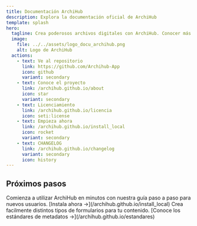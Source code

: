 ```yaml
---
title: Documentación ArchiHub
description: Explora la documentación oficial de ArchiHub
template: splash
hero:
  tagline: Crea poderosos archivos digitales con ArchiHub. Conocer más sobre el proyecto y cómo empezar.
  image:
    file: ../../assets/logo_docu_archihub.png
    alt: Logo de ArchiHub
  actions:
    - text: Ve al repositorio
      link: https://github.com/Archihub-App
      icon: github
      variant: secondary
    - text: Conoce el proyecto
      link: /archihub.github.io/about
      icon: star
      variant: secondary
    - text: Licenciamiento
      link: /archihub.github.io/licencia
      icon: seti:license
    - text: Empieza ahora
      link: /archihub.github.io/install_local
      icon: rocket
      variant: secondary
    - text: CHANGELOG
      link: /archihub.github.io/changelog
      variant: secondary
      icon: history
---
```



## Próximos pasos	
<CardGrid stagger>
  <Card title="Guía de inicio rápido" icon="rocket">
    Comienza a utilizar ArchiHub en minutos con nuestra guía paso a paso para nuevos usuarios. [Instala ahora →](/archihub.github.io/install_local)
  </Card>
	<Card title="Estándares de metadatos" icon="star">
    Crea facilmente distintos tipos de formularios para tu contenido. [Conoce los estándares de metadatos →](/archihub.github.io/estandares)
  </Card>
</CardGrid>
